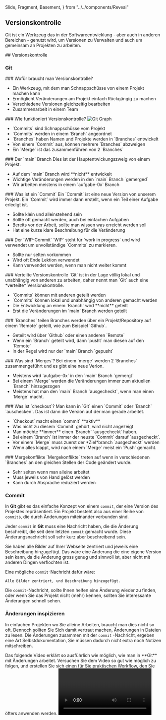 
  Slide,
  Fragment,
  Basement,
} from "../../components/Reveal"

<Chapter>

## Versionskontrolle

<section>

Git ist ein Werkzeug das in der Softwareentwicklung - aber auch in anderen
Bereichen - genutzt wird, um Versionen zu Verwalten und auch um gemeinsam an
Projekten zu arbeiten.

<Presentation>
<Slide>
## Versionskontrolle

### Git

</Slide>
<Slide>
### Wofür braucht man Versionskontrolle?

<ul>
<li class="fragment">Ein Werkzeug, mit dem man Schnappschüsse von einem Projekt machen kann</li>
<li class="fragment">Ermöglicht Veränderungen am Projekt einfach Rückgängig zu machen</li>
<li class="fragment">Verschiedene Versionen gleichzeitig bearbeiten</li>
<li class="fragment">Zusammenarbeit in einem Team</li>
</ul>
    </Slide>
    <Slide>
      ### Wie funktioniert Versionskontrolle?
      <Basement>
        <img alt="Git Graph" src="/git-graph.png" />
      </Basement>
      <Basement>
      <ul>
        <li class="fragment">`Commits` sind Schnappschüsse vom Projekt</li>
        <li class="fragment">`Commits` werden in einem `Branch` angeordnet</li>
        <li class="fragment">`Branches` haben Namen und Projekte werden in `Branches` entwickelt</li>
        <li class="fragment">Von einem `Commit` aus, können mehrere `Branches` abzweigen</li>
        <li class="fragment">Ein `Merge` ist das zusammenführen von 2 `Branches`</li>
      </ul>
      </Basement>
    </Slide>
    <Slide>
      ### Der `main` Branch
      <Fragment>
        Dies ist der Hauptentwickungszweig von einem Projekt.
      </Fragment>
      <ul>
        <li class="fragment">Auf dem `main` Branch wird **nicht** entwickelt</li>
        <li class="fragment">Wichtige Veränderungen werden in den `main` Branch `gemerged`</li>
        <li class="fragment">Wir arbeiten meistens in einem `aufgabe-0x` Branch</li> 
      </ul>
    </Slide>
    <Slide>
      ### Was ist ein `Commit`
      <Fragment>
      Ein `Commit` ist eine neue Version von unserem Projekt. Ein `Commit` wird immer dann erstellt, wenn ein Teil einer Aufgabe erledigt ist.
      </Fragment>
      <ul>
        <li class="fragment">Sollte klein und alleinstehend sein</li>
        <li class="fragment">Sollte oft gemacht werden, auch bei einfachen Aufgaben</li>
        <li class="fragment">Bereits vor der Arbeit, sollte man wissen was erreicht werden soll</li>
        <li class="fragment">Hat eine kurze klare Beschreibung für die Veränderung</li>
      </ul>
    </Slide>
    <Slide>
    ### Der `WIP-Commit`
    <Fragment>
      `WIP` steht für `work in progress` und wird verwendet um unvollständige `Commits` zu markieren.
    </Fragment>
    <ul>
      <li class="fragment">Sollte nur selten vorkommen</li>
      <li class="fragment">Wird oft Ende Lektion verwendet</li>
      <li class="fragment">Kann verwendet werden, wenn man nicht weiter kommt</li>
    </ul>
    </Slide>
    <Slide>
      ### Verteilte Versionskontrolle
      <Fragment>
        `Git` ist in der Lage völlig lokal und unabhängig von anderen zu arbeiten, daher nennt man `Git` auch eine *verteilte* Versionskontrolle.
      </Fragment>
      <ul>
        <li class="fragment">`Commits` können mit anderen geteilt werden</li>
        <li class="fragment">`Commits` können lokal und unabhängig von anderen gemacht werden</li>
        <li class="fragment">Die Entwicklung an einem `Branch` wird **nicht** geteilt</li>
        <li class="fragment">Erst die Veränderungen im `main` Branch werden geteilt</li>
      </ul>
    </Slide>
    <Slide>
      ### `Branches` teilen
      <Fragment>
        Branches werden über ein Projekt/Repository auf einem `Remote` geteilt, wie zum Beispiel `Github`.
      </Fragment>
      <ul>
        <li class="fragment">Geteilt wird über `Github` oder einen anderen `Remote`</li>
        <li class="fragment">Wenn ein `Branch` geteilt wird, dann `pusht` man diesen auf den `Remote`</li>
        <li class="fragment">In der Regel wird nur der `main` Branch `gepusht`</li>
      </ul>
    </Slide>
    <Slide>
      ### Was sind `Merges`?
      <Fragment>
        Bei einem `merge` werden 2 `Branches` zusammengeführt und es gibt eine neue Verion.
      </Fragment>
      <ul>
        <li class="fragment">Meistens wird `aufgabe-0x` in den `main` Branch `gemergt`</li>
        <li class="fragment">Bei einem `Merge` werden die Veränderungen immer zum aktuellen `Branch` hinzugezogen</li>
        <li class="fragment">Meistens hat man den `main` Branch `ausgecheckt`, wenn man einen `Merge` macht.</li>
      </ul>
    </Slide>
    <Slide>
      ### Was ist `checkout`?
      <Fragment>
        Man kann in `Git` einen `Commit` oder `Branch` `auschecken`. Das ist dann die Version auf der man gerade arbeitet.
      </Fragment>
      <ul>
        <li class="fragment">`Checkout` macht einen `commit` **aktiv**</li>
        <li class="fragment">Was nicht zu diesem `Commit` gehört, wird nicht angezeigt</li>
        <li class="fragment">Man möchte **immer** einen `Branch` `ausgecheckt` haben.</li>
        <li class="fragment">Bei einem `Branch` ist immer der neuste `Commit` darauf `ausgecheckt`.</li>
        <li class="fragment">Vor einem `Merge` muss zuerst der *Ziel*branch `ausgecheckt` werden</li>
        <li class="fragment">Wenn alles klappt, wird nach einem `Merge` meist ein `Push` gemacht.</li>
      </ul>
    </Slide>
    <Slide>
      ### Mergekonflikte
      <Fragment>
        `Mergekonflikte` treten auf wenn in verschiedenen `Branches` an den gleichen Stellen der Code geändert wurde.
      </Fragment>
      <ul>
        <li class="fragment">Sehr selten wenn man alleine arbeitet</li>
        <li class="fragment">Muss jeweils von Hand gelöst werden</li>
        <li class="fragment">Kann durch Absprache reduziert werden</li>
      </ul>
    </Slide>
</Presentation>

</section>

### Commit

In **Git** gibt es das einfache Konzept von einem `commit`, der eine Version des
Projektes repräsentiert. Ein Projekt besteht also aus einer Reihe von `commit`s,
die durch Änderungen miteinander verbunden sind.

Jeder `commit` in **Git** muss eine Nachricht haben, die die Änderung
beschreibt, die seit dem letzten `commit` gemacht wurde. Diese
Änderungsnachricht soll sehr kurz aber beschreibend sein.

<Example title="Beispiel: Commit-Nachricht">

Sie haben alle Bilder auf Ihrer Webseite zentriert und jeweils eine Beschreibung
hinzugefügt. Das wäre eine Änderung die eine eigene Version sein kann, da die
Änderung gross genug und sinnvoll ist, aber nicht mit anderen Dingen verflochten
ist.

Eine mögliche `commit`-Nachricht dafür wäre:

```text
Alle Bilder zentriert, und Beschreibung hinzugefügt.
```

</Example>

Die `commit`-Nachricht, sollte Ihnen helfen eine Änderung wieder zu finden, oder
wenn Sie das Projekt nicht (mehr) kennen, sollten Sie interessante Änderungen
schnell sehen.

### Änderungen inspizieren

In einfachen Projekten wo Sie alleine Arbeiten, braucht man dies nicht so oft.
Dennoch sollten Sie Sich damit vertraut machen, Änderungen in Dateien zu lesen.
Die Änderungen zusammen mit der `commit` -Nachricht, ergeben eine Art
Selbstdokumentation, Sie müssen dadurch nicht extra noch Notizen mitschreiben.

<Example title="Beispiel: Änderungen anschauen">
  Das folgende Video erklärt so ausführlich wie möglich, wie man in **Git** mit
  Änderungen arbeitet. Versuchen Sie dem Video so gut wie möglich zu folgen, und
  erstellen Sie sich einen für Sie praktischen Workflow, den Sie öfters anwenden
  werden.
  <Video url="XQvyb2lJZOc" />
</Example>

</Chapter>

